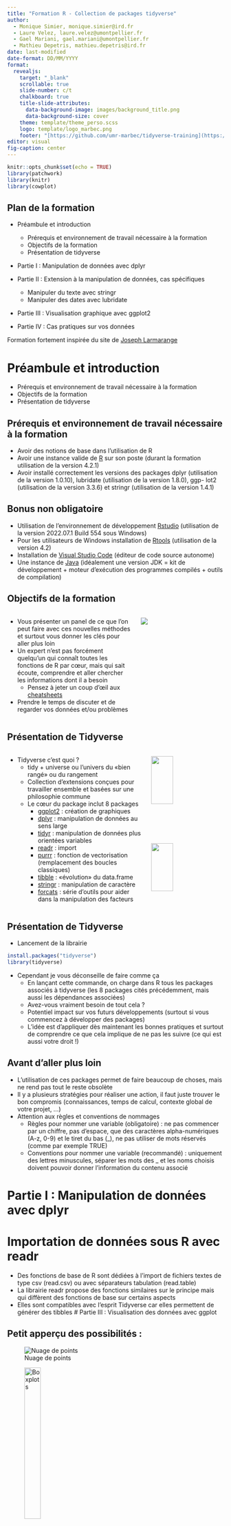```yaml
---
title: "Formation R - Collection de packages tidyverse"
author: 
  - Monique Simier, monique.simier@ird.fr 
  - Laure Velez, laure.velez@umontpellier.fr
  - Gael Mariani, gael.mariani@umontpellier.fr
  - Mathieu Depetris, mathieu.depetris@ird.fr
date: last-modified	
date-format: DD/MM/YYYY
format: 
  revealjs:
    target: "_blank"
    scrollable: true
    slide-number: c/t
    chalkboard: true
    title-slide-attributes:
      data-background-image: images/background_title.png
      data-background-size: cover  
    theme: template/theme_perso.scss
    logo: template/logo_marbec.png
    footer: "[https://github.com/umr-marbec/tidyverse-training](https://github.com/umr-marbec/tidyverse-training)"
editor: visual
fig-caption: center
---
```


```r
knitr::opts_chunk$set(echo = TRUE)
library(patchwork)
library(knitr)
library(cowplot)
```

## Plan de la formation {.smaller}

-   Préambule et introduction

    -   Prérequis et environnement de travail nécessaire à la formation
    -   Objectifs de la formation
    -   Présentation de tidyverse

-   Partie I : Manipulation de données avec dplyr

-   Partie II : Extension à la manipulation de données, cas spécifiques

    -   Manipuler du texte avec stringr
    -   Manipuler des dates avec lubridate

-   Partie III : Visualisation graphique avec ggplot2

-   Partie IV : Cas pratiques sur vos données

Formation fortement inspirée du site de [Joseph Larmarange](https://larmarange.github.io/analyse-R/){target="_blank"}

# Préambule et introduction

-   Prérequis et environnement de travail nécessaire à la formation
-   Objectifs de la formation
-   Présentation de tidyverse

## Prérequis et environnement de travail nécessaire à la formation

-   Avoir des notions de base dans l'utilisation de R
-   Avoir une instance valide de [R](https://cran.r-project.org/){target="_blank"} sur son poste (durant la formation utilisation de la version 4.2.1)
-   Avoir installé correctement les versions des packages dplyr (utilisation de la version 1.0.10), lubridate (utilisation de la version 1.8.0), ggp- lot2 (utilisation de la version 3.3.6) et stringr (utilisation de la version 1.4.1)

## Bonus non obligatoire

-   Utilisation de l'environnement de développement [Rstudio](https://www.rstudio.com/products/rstudio/download/){target="_blank"} (utilisation de la version 2022.07.1 Build 554 sous Windows)
-   Pour les utilisateurs de Windows installation de [Rtools](https://cran.r-project.org/bin/windows/Rtools/){target="_blank"} (utilisation de la version 4.2)
-   Installation de [Visual Studio Code](https://code.visualstudio.com/#alt-downloads){target="_blank"} (éditeur de code source autonome)
-   Une instance de [Java](https://jdk.java.net/19/){target="_blank"} (idéalement une version JDK = kit de développement + moteur d'exécution des programmes compilés + outils de compilation)

## Objectifs de la formation

::: columns
::: {.column width="60%"}
-   Vous présenter un panel de ce que l'on peut faire avec ces nouvelles méthodes et surtout vous donner les clés pour aller plus loin
-   Un expert n'est pas forcément quelqu'un qui connaît toutes les fonctions de R par cœur, mais qui sait écoute, comprendre et aller chercher les informations dont il a besoin
    -   Pensez à jeter un coup d'œil aux [cheatsheets](https://github.com/rstudio/cheatsheets){target="_blank"}
-   Prendre le temps de discuter et de regarder vos données et/ou problèmes
:::

::: {.column width="40%"}
![](images/loi_pareto.jpg)
:::
:::

## Présentation de Tidyverse {.smaller}

::: columns
::: {.column width="65%"}
-   Tidyverse c'est quoi ?
    -   tidy + universe ou l'univers du «bien rangé» ou du rangement
    -   Collection d'extensions conçues pour travailler ensemble et basées sur une philosophie commune
    -   Le cœur du package inclut 8 packages
        -   [ggplot2](https://ggplot2.tidyverse.org/){target="_blank"} : création de graphiques
        -   [dplyr](https://dplyr.tidyverse.org/){target="_blank"} : manipulation de données au sens large
        -   [tidyr](https://tidyr.tidyverse.org/){target="_blank"} : manipulation de données plus orientées variables
        -   [readr](https://readr.tidyverse.org/){target="_blank"} : import
        -   [purrr](https://purrr.tidyverse.org/){target="_blank"} : fonction de vectorisation (remplacement des boucles classiques)
        -   [tibble](https://tibble.tidyverse.org/){target="_blank"} : «évolution» du data.frame
        -   [stringr](https://stringr.tidyverse.org/){target="_blank"} : manipulation de caractère
        -   [forcats](https://forcats.tidyverse.org/){target="_blank"} : série d'outils pour aider dans la manipulation des facteurs
:::

::: {.column width="35%"}
![](images/hadley_wickham.png){width="55%"} ![](images/tidyverse_packages.png){width="55%"}
:::
:::

## Présentation de Tidyverse

-   Lancement de la librairie

```r
install.packages("tidyverse")
library(tidyverse)
```

-   Cependant je vous déconseille de faire comme ça
    -   En lançant cette commande, on charge dans R tous les packages associés à tidyverse (les 8 packages cités précédemment, mais aussi les dépendances associées)
    -   Avez-vous vraiment besoin de tout cela ?
    -   Potentiel impact sur vos futurs développements (surtout si vous commencez à développer des packages)
    -   L'idée est d'appliquer dès maintenant les bonnes pratiques et surtout de comprendre ce que cela implique de ne pas les suivre (ce qui est aussi votre droit !)

## Avant d'aller plus loin

-   L'utilisation de ces packages permet de faire beaucoup de choses, mais ne rend pas tout le reste obsolète
-   Il y a plusieurs stratégies pour réaliser une action, il faut juste trouver le bon compromis (connaissances, temps de calcul, contexte global de votre projet, ...)
-   Attention aux règles et conventions de nommages
    -   Règles pour nommer une variable (obligatoire) : ne pas commencer par un chiffre, pas d'espace, que des caractères alpha-numériques (A-z, 0-9) et le tiret du bas (\_), ne pas utiliser de mots réservés (comme par exemple TRUE)
    -   Conventions pour nommer une variable (recommandé) : uniquement des lettres minuscules, séparer les mots des \_ et les noms choisis doivent pouvoir donner l'information du contenu associé

# Partie I : Manipulation de données avec dplyr

# Importation de données sous R avec readr

-   Des fonctions de base de R sont dédiées à l'import de fichiers textes de type csv (read.csv) ou avec séparateurs tabulation (read.table)
-   La librairie readr propose des fonctions similaires sur le principe mais qui diffèrent des fonctions de base sur certains aspects
-   Elles sont compatibles avec l'esprit Tidyverse car elles permettent de générer des tibbles \# Partie III : Visualisation des données avec ggplot

## Petit apperçu des possibilités :

::: {layout-ncol="3"}
![Nuage de points](images/.png){width="\"30%"}

![Boxplots](images/.png){width="30%"}

![Violin Plot](images/.png){width="30%"}
:::

<center>Un grand notre d'exemples est disponible sur le site [***from Data to Viz***](https://www.data-to-viz.com/)</center>

## Petit apperçu des possibilités :

::: {layout-ncol="3"}
![Barplot](images/.png){width="30%"}

![Barplot Circulaire](images/Figure3.png){width="30%"}

![Diagramme empilé](images/.png){width="30%"}
:::

<center>Un grand notre d'exemples est disponible sur le site [***from Data to Viz***](https://www.data-to-viz.com/)</center>

## Ggplot c'est comme la chirurgie *`aes`*thétique :

::: incremental
::: columns
1)  Les jeunes s'y mettent très tôt !

2)  Les moins jeunes sont réticents puis CERTAINS finissent par s'y mettre

    <center>![](images/nancy_pelosi.jpg){width="20%"}</center>

3)  C'est un enchainement plus ou moins long d'opérations.

    <center>![](images/bogdanoff1.jpg){width="21%"}![](images/bogdanoff1.5.jpg){width="25%"}![](images/bogdanoff2.jpg){width="25%"}</center>
:::
:::

## Ggplot, une succession de couches

::: incremental
::: columns
<div>

::: {.column width="45%"}
1.  La Structure

    ```r
    data <- iris
    p1 <- ggplot2::ggplot(data, mapping = ggplot2::aes(x = Sepal.Length, y = Sepal.Width)) +
      ggplot2::theme(axis.text = ggplot2::element_text(size = 25),
                     axis.title = ggplot2::element_text(size = 25))
    p1
    ```
:::

::: {.column width="45%"}
2.  Le type de représentation

    ```r
    p2 <- p1 + ggplot2::geom_point(size = 5)
    p2
    ```
:::

</div>

::: columns
::: {.column width="45%"}
3.  Les Couleurs

    ```r
    p3 <- p1 + ggplot2::geom_point(mapping = ggplot2::aes(color = Petal.Width), size = 5) + ggplot2::scale_color_viridis_c()
    p3
    ```
:::

::: {.column width="45%"}
4.  Le Lifting final

    ```r
    p4 <- p3 + ggplot2::theme_bw() +
      ggplot2::theme(axis.text = ggplot2::element_text(size = 25),
                     axis.title = ggplot2::element_text(size = 25))
    p4
    ```
:::
:::
:::
:::

## La structure des données

A FAIRE

## Ggplot pas à pas

### 1. Construction de la structure

Pour la structure du la figure, la fonction à toujours utiliser est `ggplot2::ggplot()` . Les arguments principaux sont :

::: incremental
1.  `data = nom.du.dataframe`

2.  `mapping = aes(x = varaible.x, y = variable.y)`

    ::: incremental
    -   Ici le `aes` signifie **aesthetic**

    -   On verra que d'autres options sont disponibles dans `aes` comme la taille (`size`), la couleur (`color`), la forme (`shape`) ...
    :::

3.  Mise en application

    ```r
    fish_data <- readr::read_csv("data/Global_reef_fish_abundance_and_biomass.csv") %>% dplyr::filter(survey_id == 2000951)
    ```

    ```r
    p1 <- ggplot2::ggplot(data    = fish_data,
                          mapping = ggplot2::aes(x = total, y = biomass))
    p1
    ```
:::

## Ggplot pas à pas

### 2. Choix du type de représentation

::: incremental
Plusieurs représentations existent, les plus connues et utilisées sont :

-   `ggplot2::geom_point()` pour un nuage de points
-   `ggplot2::geom_line()` pour une ligne
-   `ggplot2::geom_boxplot()` pour une boîte à moustache
-   `ggplot2::geom_col()` pour un diagramme en barres
-   `ggplot2::geom_histogram()` pour un histogramme

Construisons un nuage de points entre nos deux variables:

::: incremental
::: columns
::: {.column width="45%"}
-   `aes()` dans `ggplot()`

    ```r
    p2 <- p1 + 
      ggplot2::geom_point()
    ```
:::

::: {.column width="45%"}
-   `aes()` dans `geom_point()`

    ```r
    p2 <- ggplot2::ggplot() +
      ggplot2::geom_point(data    = fish_data,
                          mapping = ggplot2::aes(x = total, 
                                                 y = biomass))
    ```
:::

```r
p2
```
:::
:::
:::

## Ggplot pas à pas

3.  Mettons un peu de couleurs

    =\> Une couleur par ordre. Comme c'est lié à l'esthétisme de la figure, on utilise l'argument `color` dans la fonction `aes`.

```r
p3 <- ggplot2::ggplot() +
  ggplot2::geom_point(data    = fish_data,
                      mapping = ggplot2::aes(x = total, y = biomass, 
                                             color = class))
p3
```

## Ggplot pas à pas

4.  Modifions les couleurs des points + Le titre de la légende

    Pour cela, on peut utiliser la fonction `scale_color_manual()` et les arguments `name` et `values`.

```r
p4 <- p3 +
  ggplot2::scale_color_manual(name = "Order :",
                              values = c("darkblue", "darkgreen"))
p4
```

<center>Il y a de multiples façons de modifier le titre de la légende. Ici on profite de l'utilisation de la fonction `scale_color_manual()` pour utiliser l'arguement `name`.\
Une autre façon de faire est d'utiliser la fonction `labs` qui permet de changer les diverses légendes (axes x et y + légende de couleur). A vous de jouer !!!</center>

## Ggplot pas à pas

5.  Nommons proprement les axes + la légende

```r
p5 <- p3 +
  ggplot2::labs(x = "Number of observations", 
                y = "Biomass (g)", 
                color = "Order :")
p5
```

## Ggplot pas à pas

6.  Petit lifting de la couleur de font

```r
p5 + ggplot2::theme_bw()
p5 + ggplot2::theme_classic()
p5 + ggplot2::theme_dark()
```

<center>Un tas de `theme_*` existent pour obtenir différentes formats d'arrière plan (voir [ici](http://www.sthda.com/english/wiki/ggplot2-themes-and-background-colors-the-3-elements)). A vous de choisir votre préféré.</center>

## Ggplot pas à pas

7.  Le lifting final sur les légendes

```r
p6 <- p5 +
  ggplot2::theme(axis.text       = ggplot2::element_text(size = 11),
                 axis.title      = ggplot2::element_text(size = 13),
                 legend.position = c(0.2, 0.8),
                 legend.text     = ggplot2::element_text(size = 13),
                 legend.title    = ggplot2::element_text(size = 15))
p6
```

## Une petite subtilité concernant les couleurs

::: incremental
***Exercice :***

1.  Construire un diagramme en barres représentant la biomasse de chacun des ordres.
2.  Donner une couleur à chacune des barres. Vous devez choisir la couleur.
:::

::: incremental
Ggplot fait la différence entre :

-   la couleur des contours -\> `color = …`

-   la couleur de remplissage -\> `fill = …`

De la même façon, pour choisir ses couleurs de contour *vs.* de remplissage, on utilise les fonctions\
`scale_color_manual()` *vs.* `scale_fill_manual()`.
:::

::: incremental
```r
fish_data %>%
  dplyr::group_by(order) %>%
  dplyr::summarise(biomass = sum(biomass)) %>%
  ggplot2::ggplot() +
  ggplot2::geom_col(data    = fish_data,
                    mapping = ggplot2::aes(x = order, 
                                           y = biomass, 
                                           fill = order)) +
  ggplot2::scale_fill_manual(values = c("pink", "green", "red", "blue", "yellow"))

```
:::

## Une autre subtilité concernant les couleurs

Selon le type de variable, les fonctions pour choisir les couleurs ne seront pas les mêmes. Pourquoi ?

::: incremental
***Exercice :***

1.  Construisez un nuage de points biomass\~total
2.  Coloriez les points en fonction de la variable abondance en BLEU.
:::

::: incremental
```r
plot <- ggplot2::ggplot() +
  ggplot2::geom_point(data    = fish_data,
                      mapping = ggplot2::aes(x = total, y = biomass, 
                                             color = total))
plot + ggplot2::scale_color_manual(values = "blue")
```
:::

<center>On ne peut pas donner une seule couleur à une variable continue !</center>

## Couleurs & variables continues

Il existe 4 fonctions principales qui permettent de construire des pallettes de couleurs continues :

::: incremental
-   `scale_fill_contiuous` : avec une palette par defaut (nuances de bleus)

-   `scale_fill_viridis_c` : Colorblind friendly.

-   `scale_fill_distiller` : utilise les [BrewerPalettes](https://colorbrewer2.org/#type=sequential&scheme=BuGn&n=3) (voir [ici](https://r-graph-gallery.com/38-rcolorbrewers-palettes.html) pour plus d'infos).\
    Pour voir les palettes =\> `RColorBrewer::display.brewer.all()`

-   `scale_fill_gradient` : permet de créer ses propres gradients de couleurs. Des variantes existent selon le nombre de couleurs à définir. Il s'agit de `scale_fill_gradient2()` et `scale_fill_gradientn()`.
:::

::: incremental
<center>Testons les une par une à partir de la figure suivante</center>

```r
plot <- ggplot2::ggplot(faithfuld) +
  ggplot2::geom_tile(ggplot2::aes(waiting, eruptions, fill = density)) +
  ggplot2::labs(x = "Waiting", y = "Eruptions", fill = "Density") +
  ggplot2::theme_bw()
```
:::

## `scale_color_continuous`

La plus simple, mais pas beaucoup d'options.

```r
plot + ggplot2::scale_fill_continuous()
```

## `scale_color_viridis_c`

De belles palettes dont les nuances sont captées par les personnes albinos.

::: incremental
```r
plot + ggplot2::scale_fill_viridis_c(option = "viridis")
plot + ggplot2::scale_fill_viridis_c(option = "inferno")
plot + ggplot2::scale_fill_viridis_c(option = "turbo")
```
:::

## `scale_color_distiller()`

Permet d'utiliser les palettes de couleurs issues de [BrewerPalettes](https://colorbrewer2.org/#type=sequential&scheme=BuGn&n=3).

```r
plot + ggplot2::scale_fill_distiller(palette = "Reds")
plot + ggplot2::scale_fill_distiller(palette = "YlGn")
plot + ggplot2::scale_fill_distiller(palette = "Spectral")
```

::: incremental
Petite info utile, toutes les palettes peuvent passer le test **ColorBlind Friendly** :

```r
# install.packages("colorBlindness")
# install.packages("RColorBrewer")

color_pal <- RColorBrewer::brewer.pal(10, name="Spectral")
colorBlindness::displayAllColors(color_pal)
```
:::

## `scale_fill_gradient()`

Permet de créer ces propres palettes de couleurs, à partir de 2, 3 ou n couleurs :

::: incremental
-   `scale_fill_gradient()` avec les arguments `low` et `high`.

-   `scale_fill_gradient2()` avec les arguments `low`, `mid` et `high`.

-   `scale_fill_gradientn()` avec l'argument `colours`.
:::

::: incremental
```r
plot + ggplot2::scale_fill_gradient(low = "darkblue", high = "darkred")
plot + ggplot2::scale_fill_gradient2(low = "darkblue", mid = "white", high = "darkred", midpoint = 0.02)
plot + ggplot2::scale_fill_gradientn(colours = colorspace::diverge_hcl(7))
```
:::

## Couleurs & variables discrètes

Les principales fonctions utilisées permettant de construire des pallettes de couleurs continues :

::: incremental
-   `scale_fill_discrete` : Couleurs par défaut

-   `scale_fill_manual` : choix de la couleur parmis toutes les couleurs existantes.

-   `scale_fill_brewer` : utilise les [BrewerPalettes](https://colorbrewer2.org/#type=sequential&scheme=BuGn&n=3) (voir [ici](https://r-graph-gallery.com/38-rcolorbrewers-palettes.html) pour plus d'infos). Equivalent de `scale_fill_distiller` pour les variables discrètes.
:::

::: incremental
```r
plot <- fish_data %>%
  dplyr::group_by(order) %>%
  dplyr::summarise(biomass = sum(biomass)) %>%
  ggplot2::ggplot() +
  ggplot2::geom_col(data    = fish_data,
                    mapping = ggplot2::aes(x = order, 
                                           y = biomass, 
                                           fill = order)) + 
  ggplot2::theme_bw()

```
:::

::: incremental
```r
plot + ggplot2::scale_fill_discrete()
plot + ggplot2::scale_fill_manual(values = c("pink", "green", "red", "blue", "yellow"))
plot + ggplot2::scale_fill_brewer(palette = "Set2") 

```
:::

## Couleurs & variables en classes

## Ressources utilisées

https://ggplot2-book.org/scale-colour.html#colour-discrete

https://stackoverflow.com/questions/70942728/understanding-color-scales-in-ggplot2

https://colorbrewer2.org/#type=sequential&scheme=BuGn&n=3

## Utiliser ggplot pour détecter des erreurs dans les données

<center>

```r
fish_data <- readr::read_csv("data/Global_reef_fish_abundance_and_biomass.csv")

# Selection des données pour le site n°2000951
site1 <- fish_data %>%
  dplyr::filter(survey_id == 2000951) %>%
  dplyr::select(survey_id, class, order, family, species_name, total, biomass)

site1 %>%
  head(5) %>% 
  kableExtra::kbl(digits = 4, caption = "Data to check") %>% 
  kableExtra::kable_classic(html_font = "Computer Modern", full_width = F)  

```

</center>

Comment détécter les outliers ?

```r
ggplot2::ggplot(data = site1, mapping = ggplot2::aes(x = order, y = biomass)) +
  ggplot2::geom_boxplot() +
  ggplot2::theme_bw()
```

### Séparer les Elasmobranches des Actinoptérygiens

<center>

```r
ggplot2::ggplot(data = site1, mapping = ggplot2::aes(x = order, y = biomass)) +
  ggplot2::geom_boxplot() +
  ggplot2::facet_grid(.~class, scales = "free", space = "free") +
  ggplot2::theme_bw() +
  ggplot2::theme(axis.text.x = ggplot2::element_text(angle = 45, hjust = 1))
```

Interrogation au niveau des perciformes ...

</center>

### Qu'est-ce qu'il se passe avec les Perciformes ?

<center>

```r
site1 %>%
  dplyr::filter(order == "Perciformes") %>%
  ggplot2::ggplot(., mapping = ggplot2::aes(x = family, y = biomass)) +
  ggplot2::geom_boxplot() +
  ggplot2::theme_bw() +
  ggplot2::theme(axis.text.x = ggplot2::element_text(angle = 45, hjust = 1))
  

```

</center>
